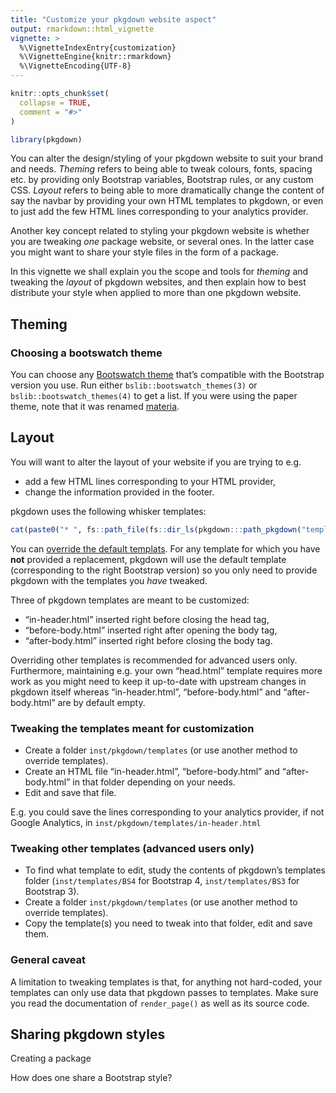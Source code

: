```yaml
---
title: "Customize your pkgdown website aspect"
output: rmarkdown::html_vignette
vignette: >
  %\VignetteIndexEntry{customization}
  %\VignetteEngine{knitr::rmarkdown}
  %\VignetteEncoding{UTF-8}
---
```


```r
knitr::opts_chunk$set(
  collapse = TRUE,
  comment = "#>"
)
```

```r
library(pkgdown)
```

You can alter the design/styling of your pkgdown website to suit your brand and needs. 
_Theming_ refers to being able to tweak colours, fonts, spacing etc. by providing only Bootstrap variables, Bootstrap rules, or any custom CSS. 
_Layout_ refers to being able to more dramatically change the content of say the navbar by providing your own HTML templates to pkgdown, or even to just add the few HTML lines corresponding to your analytics provider.

Another key concept related to styling your pkgdown website is whether you are tweaking _one_ package website, or several ones. 
In the latter case you might want to share your style files in the form of a package.

In this vignette we shall explain you the scope and tools for _theming_ and tweaking the _layout_ of pkgdown websites, and then explain how to best distribute your style when applied to more than one pkgdown website.

## Theming

### Choosing a bootswatch theme

You can choose any [Bootswatch theme](https://bootswatch.com/) that's compatible with the Bootstrap version you use.
Run either `bslib::bootswatch_themes(3)` or `bslib::bootswatch_themes(4)` to get a list.
If you were using the paper theme, note that it was renamed [materia](https://blog.bootswatch.com/post/167233472837/announcing-bootswatch-400).

## Layout

You will want to alter the layout of your website if you are trying to e.g.

* add a few HTML lines corresponding to your HTML provider,
* change the information provided in the footer.

pkgdown uses the following whisker templates: 

```r
cat(paste0("* ", fs::path_file(fs::dir_ls(pkgdown:::path_pkgdown("templates"))), "\n"))
```

You can [override the default templats](https://pkgdown.r-lib.org/reference/build_site.html#arguments).
For any template for which you have **not** provided a replacement, pkgdown will use the default template (corresponding to the right Bootstrap version) so you only need to provide pkgdown with the templates you _have_ tweaked.

Three of pkgdown templates are meant to be customized:

* "in-header.html" inserted right before closing the head tag, 
* "before-body.html" inserted right after opening the body tag,
* "after-body.html" inserted right before closing the body tag.

Overriding other templates is recommended for advanced users only.
Furthermore, maintaining e.g. your own "head.html" template requires more work as you might need to keep it up-to-date with upstream changes in pkgdown itself whereas "in-header.html", "before-body.html" and "after-body.html" are by default empty.

### Tweaking the templates meant for customization

* Create a folder `inst/pkgdown/templates` (or use another method to override templates).
* Create an HTML file "in-header.html", "before-body.html" and "after-body.html" in that folder depending on your needs.
* Edit and save that file.

E.g. you could save the lines corresponding to your analytics provider, if not Google Analytics, in `inst/pkgdown/templates/in-header.html`

### Tweaking other templates (advanced users only)

* To find what template to edit, study the contents of pkgdown's templates folder (`inst/templates/BS4` for Bootstrap 4, `inst/templates/BS3` for Bootstrap 3).
* Create a folder `inst/pkgdown/templates` (or use another method to override templates).
* Copy the template(s) you need to tweak into that folder, edit and save them.

### General caveat

A limitation to tweaking templates is that, for anything not hard-coded, your templates can only use data that pkgdown passes to templates.
Make sure you read the documentation of `render_page()` as well as its source code.

## Sharing pkgdown styles

Creating a package

How does one share a Bootstrap style?
